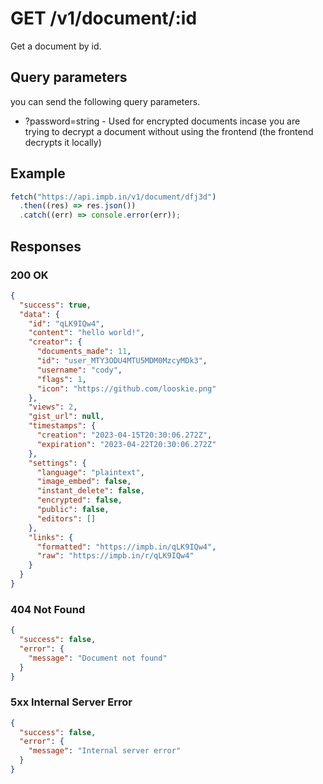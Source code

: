 # GET /v1/document/:id

Get a document by id.

## Query parameters

you can send the following query parameters.

- ?password=string - Used for encrypted documents incase you are trying to decrypt a document without using the frontend (the frontend decrypts it locally)

## Example

```ts
fetch("https://api.impb.in/v1/document/dfj3d")
  .then((res) => res.json())
  .catch((err) => console.error(err));
```

## Responses

### 200 OK

```json
{
  "success": true,
  "data": {
    "id": "qLK9IQw4",
    "content": "hello world!",
    "creator": {
      "documents_made": 11,
      "id": "user_MTY3ODU4MTU5MDM0MzcyMDk3",
      "username": "cody",
      "flags": 1,
      "icon": "https://github.com/looskie.png"
    },
    "views": 2,
    "gist_url": null,
    "timestamps": {
      "creation": "2023-04-15T20:30:06.272Z",
      "expiration": "2023-04-22T20:30:06.272Z"
    },
    "settings": {
      "language": "plaintext",
      "image_embed": false,
      "instant_delete": false,
      "encrypted": false,
      "public": false,
      "editors": []
    },
    "links": {
      "formatted": "https://impb.in/qLK9IQw4",
      "raw": "https://impb.in/r/qLK9IQw4"
    }
  }
}
```

### 404 Not Found

```json
{
  "success": false,
  "error": {
    "message": "Document not found"
  }
}
```

### 5xx Internal Server Error

```json
{
  "success": false,
  "error": {
    "message": "Internal server error"
  }
}
```
